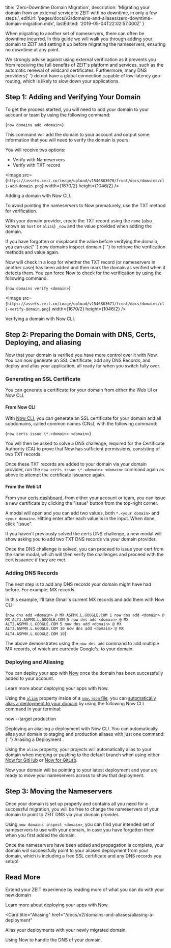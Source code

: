 
  title: 'Zero-Downtime Domain Migration',
  description:
    'Migrating your domain from an external service to ZEIT with no downtime, in only a few steps.',
  editUrl:
    'pages/docs/v2/domains-and-aliases/zero-downtime-domain-migration.mdx',
  lastEdited: '2019-05-04T22:02:57.000Z'
}

When migrating to another set of nameservers, there can often be downtime incurred. In this guide we will walk you through adding your domain to ZEIT and setting it up before migrating the nameservers, ensuring no downtime at any point.

<Note warning>
  We <P.B>strongly advise against using external verification</P.B> as it
  prevents you from receiving the full benefits of ZEIT's platform and services, such as the
  automatic renewal of wildcard certificates. Furthermore, many DNS providers{' '}
  <P.B>do not have a global connection capable of low-latency geo-routing</P.B>,
  which is likely to <P.B>slow down your applications</P.B>.
</Note>

## Step 1: Adding and Verifying Your Domain

To get the process started, you will need to add your domain to your account or team by using the following command:

<TerminalInput>{`now domains add <domain>`}</TerminalInput>

This command will add the domain to your account and output some information that you will need to verify the domain is yours.

You will receive two options:

- Verify with Nameservers
- Verify with TXT record

<Image
  src={`https://assets.zeit.co/image/upload/v1546863670/front/docs/domains/cli-add-domain.png`}
  width={1670/2}
  height={1046/2}
/>
<Caption>Adding a domain with <GenericLink href="/docs/v2/getting-started/installation">Now CLI</GenericLink>.</Caption>

To avoid pointing the nameservers to Now prematurely, use the TXT method for verification.

With your domain provider, create the TXT record using the `name` (also known as `host` or `alias`) `_now` and the value provided when adding the domain.

<Note>
  If you have forgotten or misplaced the value before verifying the domain, you can use{' '}
  <InlineCode>
    now domains inspect <P.B>domain</P.B>
  </InlineCode>{' '}
  to retrieve the verification methods and value again.
</Note>

Now will check in a loop for whether the TXT record (or nameservers in another case) has been added and then mark the domain as verified when it detects them. You can force Now to check for the verification by using the following command:

<TerminalInput>{`now domains verify <domain>`}</TerminalInput>

<Image
  src={`https://assets.zeit.co/image/upload/v1546863671/front/docs/domains/cli-verify-domain.png`}
  width={1670/2}
  height={1046/2}
/>
<Caption>Verifying a domain with Now CLI.</Caption>

## Step 2: Preparing the Domain with DNS, Certs, Deploying, and aliasing

Now that your domain is verified you have more control over it with Now. You can now generate an SSL Certificate, add any DNS Records, and deploy and alias your application, all ready for when you switch fully over.

### Generating an SSL Certificate

You can generate a certificate for your domain from either the Web UI or Now CLI.

#### From Now CLI

With [Now CLI](/docs/v2/getting-started/installation), you can generate an SSL certificate for your domain and all subdomains, called common names (CNs), with the following command:

<TerminalInput>{`now certs issue \*.<domain> <domain>`}</TerminalInput>

You will then be asked to solve a DNS challenge, required for the Certificate Authority (CA) to prove that Now has sufficient permissions, consisting of two TXT records.

Once these TXT records are added to your domain via your domain provider, run the `now certs issue \*.<domain> <domain>` command again as above to attempt the certificate issuance again.

#### From the Web UI

From your [certs dashboard](/dashboard/certs), from either your account or team, you can issue a new certificate by clicking the "Issue" button from the top-right corner.

A modal will open and you can add two values, both `*.<your domain>` and `<your domain>`. Hitting enter after each value is in the input. When done, click "Issue".

If you haven't previously solved the certs DNS challenge, a new modal will show asking you to add two TXT DNS records via your domain provider.

Once the DNS challenge is solved, you can proceed to issue your cert from the same modal, which will then verify the challenges and proceed with the cert issuance if they are met.

### Adding DNS Records

The next step is to add any DNS records your domain might have had before. For example, MX records.

In this example, I'll take Gmail's current MX records and add them with Now CLI:

<TerminalInput>{`now dns add <domain> @ MX ASPMX.L.GOOGLE.COM 1
now dns add <domain> @ MX ALT1.ASPMX.L.GOOGLE.COM 5
now dns add <domain> @ MX ALT2.ASPMX.L.GOOGLE.COM 5
now dns add <domain> @ MX ALT3.ASPMX.L.GOOGLE.COM 10
now dns add <domain> @ MX ALT4.ASPMX.L.GOOGLE.COM 10`}</TerminalInput>

The above demonstrates using the `now dns add` command to add multiple MX records, of which are currently Google's, to your domain.

### Deploying and Aliasing

You can deploy your app with [Now](/docs/v2/getting-started/installation/) once the domain has been successfully added to your account.

<Card title="Deployment Basics" href="/docs/v2/deployments/basics">
  Learn more about deploying your apps with Now.
</Card>

Using the [`alias`](/docs/v2/deployments/configuration/#alias) property inside of a [`now.json` file](/docs/v2/deployments/configuration), you can [automatically alias a deployment to your domain](/docs/v2/domains-and-aliases/aliasing-a-deployment/#production) by using the following Now CLI command in your terminal:

<TerminalInput>now --target production</TerminalInput>
<Caption>Deploying an aliasing a deployment with Now CLI.</Caption>

<Note>
  You can automatically alias your domain to staging and production aliases with
  just one command:{' '}
  <GenericLink href="/docs/v2/domains-and-aliases/aliasing-a-deployment">
    Aliasing a Deployment
  </GenericLink>
  .
</Note>

Using the `alias` property, your projects will automatically alias to your domain when merging or pushing to the default branch when using either [Now for GitHub](/docs/v2/integrations/now-for-gitlab) or [Now for GitLab](/docs/v2/integrations/now-for-gitlab).

Now your domain will be pointing to your latest deployment and your are ready to move your nameservers across to show that deployment.

## Step 3: Moving the Nameservers

Once your domain is set up properly and contains all you need for a successful migration, you will be free to change the nameservers of your domain to point to ZEIT DNS via your domain provider.

Using `now domains inspect <domain>`, you can find your intended set of nameservers to use with your domain, in case you have forgotten them when you first added the domain.

Once the nameservers have been added and propagation is complete, your domain will successfully point to your aliased deployment from your domain, which is including a free SSL certificate and any DNS records you setup!

## Read More

Extend your ZEIT experience by reading more of what you can do with your new domain

<Card title="Deployment Basics" href="/docs/v2/deployments/basics">
  Learn more about deploying your apps with Now.
</Card>

<Card
  title="Aliasing"
  href="/docs/v2/domains-and-aliases/aliasing-a-deployment"
>
  Alias your deployments with your newly migrated domain.
</Card>

<Card title="DNS" href="/docs/v2/domains-and-aliases/dns">
  Using Now to handle the DNS of your domain.
</Card>

